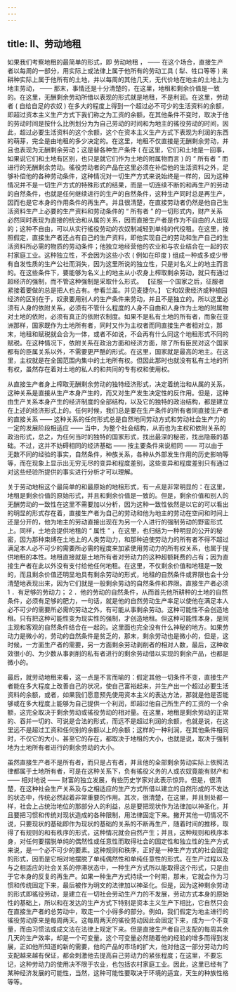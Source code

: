 ```yaml
---
---
---
```

title: II、劳动地租
---




如果我们考察地租的最简单的形式，即 劳动地租 ， —— 在这个场合，直接生产者以每周的一部分，用实际上或法律上属于他所有的劳动工具 ( 犁、牲口等等 ) 来耕种实际上属于他所有的土地，并以每周的其他几天，无代价地在地主的土地上为地主劳动， —— 那末，事情还是十分清楚的，在这里，地租和剩余价值是一致的。在这里，无酬剩余劳动所借以表现的形式就是地租，不是利润。在这里，劳动者 ( 自给自足的农奴 ) 在多大的程度上得到一个超过必不可少的生活资料的余额，即超过资本主义生产方式下我们称之为工资的余额，在其他条件不变时，取决于他的劳动时间是按什么比例划分为为自己劳动的时间和为地主的徭役劳动的时间，因此，超过必要生活资料的这个余额，这个在资本主义生产方式下表现为利润的东西的萌芽，完全是由地租的多少决定的。在这里，地租不仅直接是无酬剩余劳动，并且也表现为无酬剩余劳动；这是替各种生产条件 ( 在这里，它们和土地是一回事，如果说它们和土地有区别，也只是就它们作为土地的附属物而言 ) 的 “ 所有者 ” 而进行的无酬剩余劳动。徭役劳动者的产品在这里必须在补偿他的生活资料之外，足够补偿他的各种劳动条件，这种情况对一切生产方式来说始终是一样的，因为这种情况并不是一切生产方式的特殊形式的结果，而是一切连续不断的和再生产的劳动的自然条件，也就是任何继续进行的生产的自然条件，这种生产同时总是再生产，因而也是它本身的作用条件的再生产。并且很清楚，在直接劳动者仍然是他自己生活资料生产上必要的生产资料和劳动条件的 “ 所有者 ” 的一切形式内，财产关系必然同时表现为直接的统治和从属的关系，因而直接生产者是作为不自由的人出现的；这种不自由，可以从实行徭役劳动的农奴制减轻到单纯的代役租。在这里，按照假定，直接生产者还占有自己的生产资料，即他实现自己的劳动和生产自己的生活资料所必需的物质的劳动条件；他独立地经营他的农业和与农业结合在一起的农村家庭工业。这种独立性，不会因为这些小农 ( 例如在印度 ) 组成一种或多或少带有自发性质的生产公社而消失，因为这里所说的独立性，只是对名义上的地主而言的。在这些条件下，要能够为名义上的地主从小农身上榨取剩余劳动，就只有通过超经济的强制，而不管这种强制是采取什么形式。 【征服一个国家之后，征服者紧接着要做的总是把人也占有。参看兰盖。并见麦捷尔。】 它和奴隶经济或种植园经济的区别在于，奴隶要用别人的生产条件来劳动，并且不是独立的。所以这里必须有人身的依附关系，必须有不管什么程度的人身不自由和人身作为土地的附属物对土地的依附，必须有真正的依附农制度。如果不是私有土地的所有者，而象在亚洲那样，国家既作为土地所有者，同时又作为主权者而同直接生产者相对立，那末，地租和赋税就会合为一体，或者不如说，不会再有什么同这个地租形式不同的赋税。在这种情况下，依附关系在政治方面和经济方面，除了所有臣民对这个国家都有的臣属关系以外，不需要更严酷的形式。在这里，国家就是最高的地主。在这里，主权就是在全国范围内集中的土地所有权。但因此那时也就没有私有土地的所有权，虽然存在着对土地的私人的和共同的专有权和使用权。

从直接生产者身上榨取无酬剩余劳动的独特经济形式，决定着统治和从属的关系，这种关系是直接从生产本身产生的，而又对生产发生决定性的反作用。但是，这种由生产关系本身产生的经济制度的全部结构，以及它的独特的政治结构，都是建立在上述的经济形式上的。任何时候，我们总是要在生产条件的所有者同直接生产者的直接关系 —— 这种关系的任何形式总是自然地同劳动方式和劳动社会生产力的一定的发展阶段相适应 —— 当中，为整个社会结构，从而也为主权和依附关系的政治形式，总之，为任何当时的独特的国家形式，找出最深的秘密，找出隐蔽的基础。不过，这并不妨碍相同的经济基础 —— 按主要条件来说相同 —— 可以由于无数不同的经验的事实，自然条件，种族关系，各种从外部发生作用的历史影响等等，而在现象上显示出无穷无尽的变异和程度差别，这些变异和程度差别只有通过对这些经验所提供的事实进行分析才可以理解。

关于劳动地租这个最简单的和最原始的地租形式，有一点是非常明显的：在这里，地租是剩余价值的原始形式，并且和剩余价值是一致的。但是，剩余价值和别人的无酬劳动的一致性在这里不需要加以分析，因为这种一致性依然是以它的可以看出的明显的形式存在着，直接生产者为自己的劳动和他为地主的劳动在空间和时间上还是分开的，他为地主的劳动直接出现在为另一个人进行的强制劳动的野蛮形式上。同样，土地会提供地租的 “ 属性 ” ，在这里，也归结为一种明显的公开的秘密，因为那种束缚在土地上的人类劳动力，和那种迫使劳动力的所有者不得不超过满足本人必不可少的需要所必需的程度来加紧使用劳动力的所有权关系，也属于提供地租的本性。地租直接就是土地所有者对劳动力的这种超额耗费的占有；因为直接生产者在此以外没有支付给他任何地租。在这里，不仅剩余价值和地租是一致的，而且剩余价值还明显地具有剩余劳动的形式，地租的自然条件或界限也会十分清楚地表现出来，因为它们就是一般剩余劳动的自然条件和界限。直接生产者必须 1 ．有足够的劳动力； 2 ．他的劳动的自然条件，从而首先他所耕种的土地的自然条件，必须有足够的肥力，一句话，就是他的自然劳动生产率足以使他在满足本人必不可少的需要所必需的劳动之外，有可能从事剩余劳动。这种可能性不会创造地租。只有把这种可能性变为现实性的强制，才创造地租。但这种可能性本身，是同主观和客观的自然条件结合在一起的。这里面也完全没有什么神秘的地方。如果劳动力是微小的，劳动的自然条件是贫乏的，那末，剩余劳动也是微小的，但是，这时候，一方面生产者的需要，另一方面剩余劳动剥削者的相对人数，最后，这种收效很小的、为少数从事剥削的私有者进行的剩余劳动借以实现的剩余产品，也都是微小的。

最后，就劳动地租来看，这一点是不言而喻的：假定其他一切条件不变，直接生产者能在多大程度上改善自己的状况，使自己富裕起来，并生产出一个超过必要生活资料的余额，或者，如果我们愿意预先使用资本主义的表达方法，那就是他是否能够或在多大程度上能够为自己提供一个利润，即超过他自己所生产的工资的一个余额，这完全取决于剩余劳动或徭役劳动的相对量。在这里，地租是剩余劳动的正常的、吞并一切的、可说是合法的形式，而远不是超过利润的余额，也就是说，在这里远不是超过工资和任何别的余额以上的余额；这样的一种利润，在其他条件相同时，不仅它的大小，甚至它的存在，都取决于地租的大小，也就是说，取决于强制地为土地所有者进行的剩余劳动的大小。

虽然直接生产者不是所有者，而只是占有者，并且他的全部剩余劳动实际上依照法律都属于土地所有者，可是在这种关系下，负有徭役义务的人或农奴竟能有财产和 —— 相对地说 —— 财富的独立发展，有些历史学家对此表示惊异。但是，很清楚，在这种社会生产关系及与之相适应的生产方式所借以建立的自然形成的不发达的状态中，传统必然起着非常重要的作用。其次，很清楚，在这里，并且到处都一样，社会上占统治地位的那部分人的利益，总是要把现状作为法律加以神圣化，并且要把习惯和传统对现状造成的各种限制，用法律固定下来。撇开其他一切情况不说，只要现状的基础即作为现状的基础的关系的不断再生产，随着时间的推移，取得了有规则的和有秩序的形式，这种情况就会自然产生；并且，这种规则和秩序本身，对任何要摆脱单纯的偶然性或任意性而取得社会的固定性和独立性的生产方式来说，是一个必不可少的要素。这种规则和秩序，正好是一种生产方式的社会固定的形式，因而是它相对地摆脱了单纯偶然性和单纯任意性的形式。在生产过程以及与之相适应的社会关系的停滞状态中，一种生产方式所以能取得这个形式，只是由于它本身的反复的再生产。如果一种生产方式持续一个时期，那末，它就会作为习惯和传统固定下来，最后被作为明文的法律加以神圣化。但是，因为这种剩余劳动的形式即徭役劳动，是建立在一切社会劳动生产力的不发展，劳动方式本身的原始性的基础上，所以和在发达的生产方式下特别是资本主义生产下相比，它自然只会在直接生产者的总劳动中，取走一个小得多的部分。例如，我们假定为地主进行的徭役劳动原来是每周两天。这每周两天的徭役劳动因此会固定下来，成为一个不变量，而由习惯法或成文法在法律上规定下来。但是直接生产者自己支配的每周其余几天的生产效率，却是一个可变量。这个可变量必然随着他的经验的增多而得到发展，正如他所知道的新的需要，他的产品的市场的扩大，他对他这一部分劳动力的支配越来越有保证，都会刺激他去提高自己劳动力的紧张程度；在这里，不要忘记，这种劳动力的使用决不限于农业，也包括农村家庭工业。因此，这里已经有了某种经济发展的可能性，当然，这种可能性要取决于环境的适宜，天生的种族性格等等。